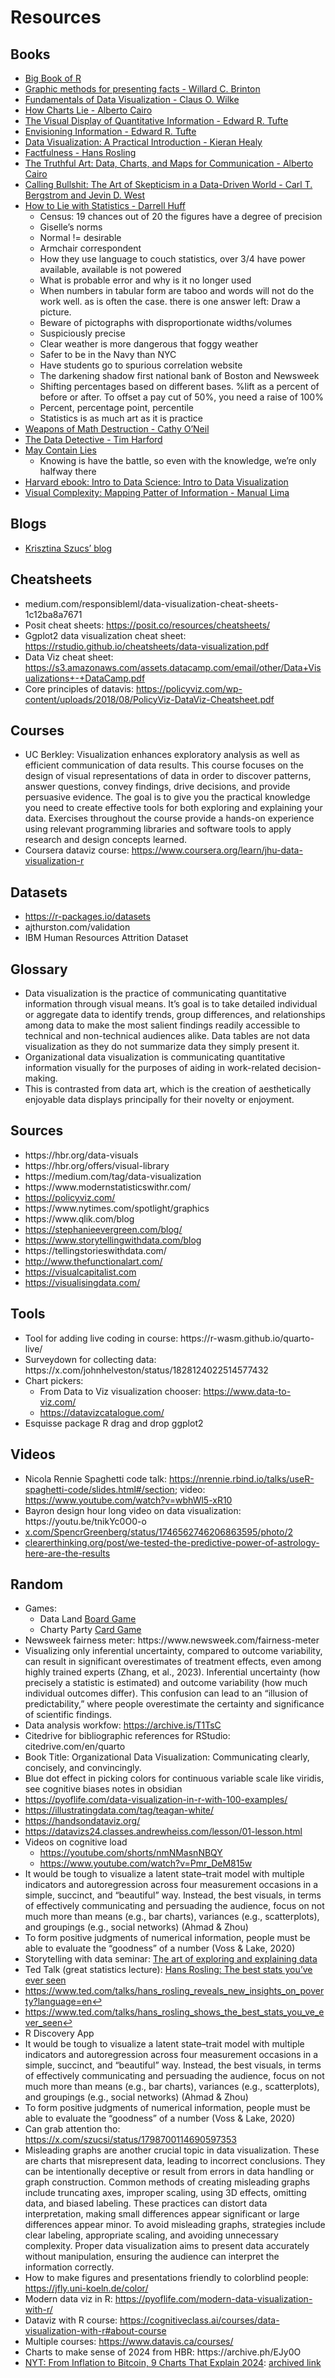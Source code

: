 # Resources {.unnumbered}

## Books

-   [Big Book of R](https://www.bigbookofr.com/)
-   [Graphic methods for presenting facts - Willard C. Brinton](https://archive.org/details/graphicmethodsfo00brinrich)
-   [Fundamentals of Data Visualization - Claus O. Wilke](https://clauswilke.com/dataviz)
-   [How Charts Lie - Alberto Cairo](https://www.amazon.com/How-Charts-Lie-Getting-Graphs/dp/1324001569)
-   [The Visual Display of Quantitative Information - Edward R. Tufte](https://www.amazon.com/Visual-Display-Quantitative-Information/dp/096139214)
-   [Envisioning Information - Edward R. Tufte](https://www.amazon.com/Envisioning-Information-Edward-R-Tufte/dp/0961392118)
-   [Data Visualization: A Practical Introduction - Kieran Healy](https://www.amazon.com/Data-Visualization-Practical-Introduction/dp/069118162X)
-   [Factfulness - Hans Rosling](https://www.amazon.com/Factfulness-Reasons-World-Things-Better/dp/1250107814)
-   [The Truthful Art: Data, Charts, and Maps for Communication - Alberto Cairo](https://www.amazon.com/Truthful-Art-Charts-Maps-Communication/dp/0321934075)
-   [Calling Bullshit: The Art of Skepticism in a Data-Driven World - Carl T. Bergstrom and Jevin D. West](https://www.amazon.com/Calling-Bullshit-Skepticism-Data-Driven-World/dp/0525509186)
-   [How to Lie with Statistics - Darrell Huff](https://www.amazon.com/How-Lie-Statistics-Darrell-Huff/dp/0393310728)
    -   Census: 19 chances out of 20 the figures have a degree of precision
    -   Giselle's norms
    -   Normal != desirable
    -   Armchair correspondent
    -   How they use language to couch statistics, over 3/4 have power available, available is not powered
    -   What is probable error and why is it no longer used
    -   When numbers in tabular form are taboo and words will not do the work well. as is often the case. there is one answer left: Draw a picture.
    -   Beware of pictographs with disproportionate widths/volumes
    -   Suspiciously precise
    -   Clear weather is more dangerous that foggy weather
    -   Safer to be in the Navy than NYC
    -   Have students go to spurious correlation website
    -   The darkening shadow first national bank of Boston and Newsweek
    -   Shifting percentages based on different bases. %lift as a percent of before or after. To offset a pay cut of 50%, you need a raise of 100%
    -   Percent, percentage point, percentile
    -   Statistics is as much art as it is practice
-   [Weapons of Math Destruction - Cathy O’Neil](https://www.amazon.com/Weapons-Math-Destruction-Increases-Inequality/dp/0553418815)
-   [The Data Detective - Tim Harford](https://www.amazon.com/Data-Detective-Easy-Rules-Statistics/dp/0593084595)
-   [May Contain Lies](https://www.amazon.com/May-Contain-Lies-Statistics-Biases_And/dp/0520405854)
    -   Knowing is have the battle, so even with the knowledge, we're only halfway there
-   [Harvard ebook: Intro to Data Science: Intro to Data Visualization](https://rafalab.dfci.harvard.edu/dsbook-part-1/dataviz/ggplot2.html)
-   [Visual Complexity: Mapping Patter of Information - Manual Lima](https://www.amazon.com/Visual-Complexity-Mapping-Patterns-Information/dp/1616892196)

## Blogs

- [Krisztina Szucs' blog](https://krisztinaszucs.com/blog/)

## Cheatsheets

-   medium.com/responsibleml/data-visualization-cheat-sheets-1c12ba8a7671
-   Posit cheat sheets: <https://posit.co/resources/cheatsheets/>
-   Ggplot2 data visualization cheat sheet: <https://rstudio.github.io/cheatsheets/data-visualization.pdf>
-   Data Viz cheat sheet: <https://s3.amazonaws.com/assets.datacamp.com/email/other/Data+Visualizations+-+DataCamp.pdf>
-   Core principles of datavis: <https://policyviz.com/wp-content/uploads/2018/08/PolicyViz-DataViz-Cheatsheet.pdf>

## Courses

-   UC Berkley: Visualization enhances exploratory analysis as well as efficient communication of data results. This course focuses on the design of visual representations of data in order to discover patterns, answer questions, convey findings, drive decisions, and provide persuasive evidence. The goal is to give you the practical knowledge you need to create effective tools for both exploring and explaining your data. Exercises throughout the course provide a hands-on experience using relevant programming libraries and software tools to apply research and design concepts learned.
-   Coursera dataviz course: <https://www.coursera.org/learn/jhu-data-visualization-r>

## Datasets

-   <https://r-packages.io/datasets>
-   ajthurston.com/validation
-   IBM Human Resources Attrition Dataset

## Glossary

-   Data visualization is the practice of communicating quantitative information through visual means. It's goal is to take detailed individual or aggregate data to identify trends, group differences, and relationships among data to make the most salient findings readily accessible to technical and non-technical audiences alike. Data tables are not data visualization as they do not summarize data they simply present it.
-   Organizational data visualization is communicating quantitative information visually for the purposes of aiding in work-related decision-making.
-   This is contrasted from data art, which is the creation of aesthetically enjoyable data displays principally for their novelty or enjoyment.

## Sources

-   https://hbr.org/data-visuals
-   https://hbr.org/offers/visual-library
-   https://medium.com/tag/data-visualization
-   https://www.modernstatisticswithr.com/
-   <https://policyviz.com/>
-   https://www.nytimes.com/spotlight/graphics
-   https://www.qlik.com/blog
-   <https://stephanieevergreen.com/blog/>
-   <https://www.storytellingwithdata.com/blog>
-   https://tellingstorieswithdata.com/
-   <http://www.thefunctionalart.com/>
-   <https://visualcapitalist.com>
-   <https://visualisingdata.com/>

## Tools

-   Tool for adding live coding in course: https://r-wasm.github.io/quarto-live/
-   Surveydown for collecting data: https://x.com/johnhelveston/status/1828124022514577432
-   Chart pickers:
    -   From Data to Viz visualization chooser: <https://www.data-to-viz.com/>
    -   <https://datavizcatalogue.com/>
-   Esquisse package R drag and drop ggplot2

## Videos

-   Nicola Rennie Spaghetti code talk: <https://nrennie.rbind.io/talks/useR-spaghetti-code/slides.html#/section>; video: <https://www.youtube.com/watch?v=wbhWl5-xR10>
-   Bayron design hour long video on data visualization: https://youtu.be/tnikYc0O0-o
-   [x.com/SpencrGreenberg/status/1746562746206863595/photo/2](https://x.com/SpencrGreenberg/status/1746562746206863595/photo/2)
-   [clearerthinking.org/post/we-tested-the-predictive-power-of-astrology-here-are-the-results](https://www.clearerthinking.org/post/we-tested-the-predictive-power-of-astrology-here-are-the-results)

## Random

-   Games:
    -   Data Land [Board Game](https://www.juliepeasley.com/data-land-board-game)
    -   Charty Party [Card Game](https://www.veryspecialgames.com/products/charty-party)
-   Newsweek fairness meter: https://www.newsweek.com/fairness-meter
-   Visualizing only inferential uncertainty, compared to outcome variability, can result in significant overestimates of treatment effects, even among highly trained experts (Zhang, et al., 2023). Inferential uncertainty (how precisely a statistic is estimated) and outcome variability (how much individual outcomes differ). This confusion can lead to an "illusion of predictability," where people overestimate the certainty and significance of scientific findings.
-   Data analysis workfow: <https://archive.is/T1TsC>
-   Citedrive for bibliographic references for RStudio: citedrive.com/en/quarto
-   Book Title: Organizational Data Visualization: Communicating clearly, concisely, and convincingly.
-   Blue dot effect in picking colors for continuous variable scale like viridis, see cognitive biases notes in obsidian
-   <https://pyoflife.com/data-visualization-in-r-with-100-examples/>
-   <https://illustratingdata.com/tag/teagan-white/>
-   <https://handsondataviz.org/>
-   <https://datavizs24.classes.andrewheiss.com/lesson/01-lesson.html>
-   Videos on cognitive load
    -   <https://youtube.com/shorts/nmNMasnNBQY>
    -   <https://www.youtube.com/watch?v=Pmr_DeM815w>
-   It would be tough to visualize a latent state–trait model with multiple indicators and autoregression across four measurement occasions in a simple, succinct, and “beautiful” way. Instead, the best visuals, in terms of effectively communicating and persuading the audience, focus on not much more than means (e.g., bar charts), variances (e.g., scatterplots), and groupings (e.g., social networks) (Ahmad & Zhou)
-   To form positive judgments of numerical information, people must be able to evaluate the “goodness” of a number (Voss & Lake, 2020)
-   Storytelling with data seminar: [The art of exploring and explaining data](https://www.youtube.com/live/IfKlOC5HSHI)
-   Ted Talk (great statistics lecture): [Hans Rosling: The best stats you've ever seen](https://www.ted.com/talks/hans_rosling_the_best_stats_you_ve_ever_seen?language=en&subtitle=en)
-   <https://www.ted.com/talks/hans_rosling_reveals_new_insights_on_poverty?language=en>[↩︎](https://rafalab.dfci.harvard.edu/dsbook-part-1/dataviz/intro-dataviz.html#fnref5)
-   <https://www.ted.com/talks/hans_rosling_shows_the_best_stats_you_ve_ever_seen>[↩︎](https://rafalab.dfci.harvard.edu/dsbook-part-1/dataviz/intro-dataviz.html#fnref6)
-   R Discovery App
-   It would be tough to visualize a latent state–trait model with multiple indicators and autoregression across four measurement occasions in a simple, succinct, and “beautiful” way. Instead, the best visuals, in terms of effectively communicating and persuading the audience, focus on not much more than means (e.g., bar charts), variances (e.g., scatterplots), and groupings (e.g., social networks) (Ahmad & Zhou)
-   To form positive judgments of numerical information, people must be able to evaluate the “goodness” of a number (Voss & Lake, 2020)
-   Can grab attention tho: <https://x.com/szucsi/status/1798700114690597353>
-   Misleading graphs are another crucial topic in data visualization. These are charts that misrepresent data, leading to incorrect conclusions. They can be intentionally deceptive or result from errors in data handling or graph construction. Common methods of creating misleading graphs include truncating axes, improper scaling, using 3D effects, omitting data, and biased labeling. These practices can distort data interpretation, making small differences appear significant or large differences appear minor. To avoid misleading graphs, strategies include clear labeling, appropriate scaling, and avoiding unnecessary complexity. Proper data visualization aims to present data accurately without manipulation, ensuring the audience can interpret the information correctly.
-   How to make figures and presentations friendly to colorblind people: <https://jfly.uni-koeln.de/color/>
-   Modern data viz in R: <https://pyoflife.com/modern-data-visualization-with-r/>
-   Dataviz with R course: <https://cognitiveclass.ai/courses/data-visualization-with-r#about-course>
-   Multiple courses: <https://www.datavis.ca/courses/>
-   Charts to make sense of 2024 from HBR: https://archive.ph/EJy0O
-   [NYT: From Inflation to Bitcoin, 9 Charts That Explain 2024](https://www.nytimes.com/2024/12/21/business/dealbook/business-economy-charts.html): [archived link](https://archive.is/1FDZd)